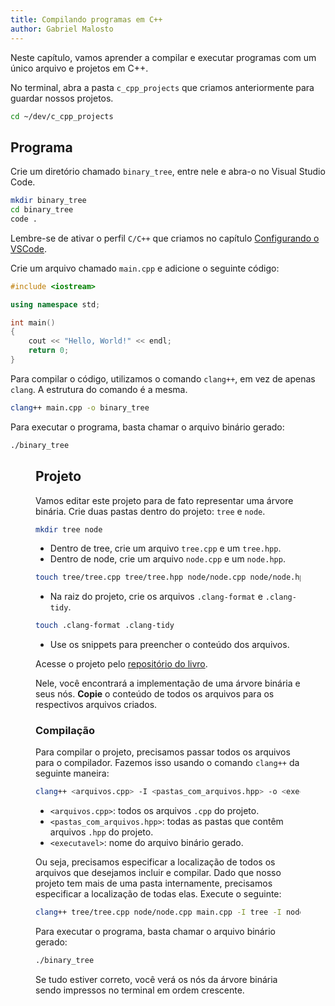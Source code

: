 ```yaml
---
title: Compilando programas em C++
author: Gabriel Malosto
---
```




Neste capítulo, vamos aprender a compilar e executar programas com um único arquivo e projetos em C++.

No terminal, abra a pasta `c_cpp_projects` que criamos anteriormente para guardar nossos projetos.

```bash
cd ~/dev/c_cpp_projects
```

## Programa

Crie um diretório chamado `binary_tree`, entre nele e abra-o no Visual Studio Code.

```bash
mkdir binary_tree
cd binary_tree
code .
```

Lembre-se de ativar o perfil `C/C++` que criamos no capítulo [Configurando o VSCode](vscode).

Crie um arquivo chamado `main.cpp` e adicione o seguinte código:

```cpp
#include <iostream>

using namespace std;

int main()
{
    cout << "Hello, World!" << endl;
    return 0;
}
```

Para compilar o código, utilizamos o comando `clang++`, em vez de apenas `clang`.
A estrutura do comando é a mesma.

```bash
clang++ main.cpp -o binary_tree
```

Para executar o programa, basta chamar o arquivo binário gerado:

```bash
./binary_tree
```

<Figure
  caption={`Compilação e execução do programa "Binary Tree".`}
  images={[
    {
      src: compileRunHello,
      alt: `Terminal com os comandos para compilar e executar o programa "Binary Tree", cujo resultado é "Hello, World!"`,
    },
  ]}
/>

## Projeto

Vamos editar este projeto para de fato representar uma árvore binária.
Crie duas pastas dentro do projeto: `tree` e `node`.

```bash
mkdir tree node
```

- Dentro de tree, crie um arquivo `tree.cpp` e um `tree.hpp`.
- Dentro de node, crie um arquivo `node.cpp` e um `node.hpp`.

```bash
touch tree/tree.cpp tree/tree.hpp node/node.cpp node/node.hpp
```

- Na raiz do projeto, crie os arquivos `.clang-format` e `.clang-tidy`.

```bash
touch .clang-format .clang-tidy
```

- Use os snippets para preencher o conteúdo dos arquivos.

Acesse o projeto pelo [repositório do livro](https://github.com/gabdumal/book_andesito/tree/main/public/code/c_cpp_projects/binary_tree).

Nele, você encontrará a implementação de uma árvore binária e seus nós.
**Copie** o conteúdo de todos os arquivos para os respectivos arquivos criados.

### Compilação

Para compilar o projeto, precisamos passar todos os arquivos para o compilador.
Fazemos isso usando o comando `clang++` da seguinte maneira:

```bash
clang++ <arquivos.cpp> -I <pastas_com_arquivos.hpp> -o <executavel>
```

- `<arquivos.cpp>`: todos os arquivos `.cpp` do projeto.
- `<pastas_com_arquivos.hpp>`: todas as pastas que contêm arquivos `.hpp` do projeto.
- `<executavel>`: nome do arquivo binário gerado.

Ou seja, precisamos especificar a localização de todos os arquivos que desejamos incluir e compilar.
Dado que nosso projeto tem mais de uma pasta internamente, precisamos especificar a localização de todas elas.
Execute o seguinte:

```bash
clang++ tree/tree.cpp node/node.cpp main.cpp -I tree -I node -o binary_tree
```

Para executar o programa, basta chamar o arquivo binário gerado:

```bash
./binary_tree
```

Se tudo estiver correto, você verá os nós da árvore binária sendo impressos no terminal em ordem crescente.

<Figure
  caption={`Compilação e execução do projeto "binary_tree".`}
  images={[
    {
      src: compileRunBinary,
      alt: `Terminal com os comandos para compilar e executar o projeto "binary_tree", cujo resultado é "1 3 4 5 7 8 9"`,
    },
  ]}
/>
